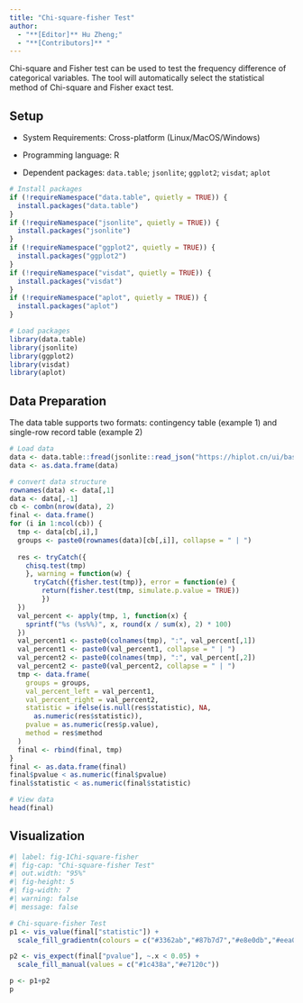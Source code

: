 ```yaml
---
title: "Chi-square-fisher Test"
author:
  - "**[Editor]** Hu Zheng;"
  - "**[Contributors]** "
---
```


Chi-square and Fisher test can be used to test the frequency difference of categorical variables. The tool will automatically select the statistical method of Chi-square and Fisher exact test.

## Setup

-   System Requirements: Cross-platform (Linux/MacOS/Windows)

-   Programming language: R

-   Dependent packages: `data.table`; `jsonlite`; `ggplot2`; `visdat`; `aplot`

```r
# Install packages
if (!requireNamespace("data.table", quietly = TRUE)) {
  install.packages("data.table")
}
if (!requireNamespace("jsonlite", quietly = TRUE)) {
  install.packages("jsonlite")
}
if (!requireNamespace("ggplot2", quietly = TRUE)) {
  install.packages("ggplot2")
}
if (!requireNamespace("visdat", quietly = TRUE)) {
  install.packages("visdat")
}
if (!requireNamespace("aplot", quietly = TRUE)) {
  install.packages("aplot")
}

# Load packages
library(data.table)
library(jsonlite)
library(ggplot2)
library(visdat)
library(aplot)
```

## Data Preparation

The data table supports two formats: contingency table (example 1) and single-row record table (example 2)

```r
# Load data
data <- data.table::fread(jsonlite::read_json("https://hiplot.cn/ui/basic/chi-square-fisher/data.json")$exampleData[[1]]$textarea[[1]])
data <- as.data.frame(data)

# convert data structure
rownames(data) <- data[,1]
data <- data[,-1]
cb <- combn(nrow(data), 2)
final <- data.frame()
for (i in 1:ncol(cb)) {
  tmp <- data[cb[,i],]
  groups <- paste0(rownames(data)[cb[,i]], collapse = " | ")
  
  res <- tryCatch({
    chisq.test(tmp)
    }, warning = function(w) {
      tryCatch({fisher.test(tmp)}, error = function(e) {
        return(fisher.test(tmp, simulate.p.value = TRUE))
        })
  })
  val_percent <- apply(tmp, 1, function(x) {
    sprintf("%s (%s%%)", x, round(x / sum(x), 2) * 100)
  })
  val_percent1 <- paste0(colnames(tmp), ":", val_percent[,1])
  val_percent1 <- paste0(val_percent1, collapse = " | ")
  val_percent2 <- paste0(colnames(tmp), ":", val_percent[,2])
  val_percent2 <- paste0(val_percent2, collapse = " | ")
  tmp <- data.frame(
    groups = groups,
    val_percent_left = val_percent1,
    val_percent_right = val_percent2,
    statistic = ifelse(is.null(res$statistic), NA,
      as.numeric(res$statistic)),
    pvalue = as.numeric(res$p.value),
    method = res$method
  )
  final <- rbind(final, tmp)
}
final <- as.data.frame(final)
final$pvalue < as.numeric(final$pvalue)
final$statistic < as.numeric(final$statistic)

# View data
head(final)
```

## Visualization

```r
#| label: fig-1Chi-square-fisher
#| fig-cap: "Chi-square-fisher Test"
#| out.width: "95%"
#| fig-height: 5
#| fig-width: 7
#| warning: false
#| message: false

# Chi-square-fisher Test
p1 <- vis_value(final["statistic"]) + 
  scale_fill_gradientn(colours = c("#3362ab","#87b7d7","#e8e0db","#eea07d","#ad1c2e"))

p2 <- vis_expect(final["pvalue"], ~.x < 0.05) +
  scale_fill_manual(values = c("#1c438a","#e7120c"))

p <- p1+p2
p
```

